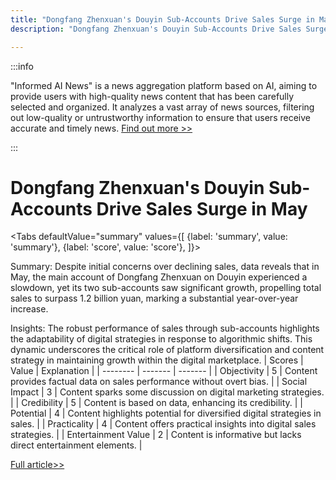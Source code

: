 ```yaml
---
title: "Dongfang Zhenxuan's Douyin Sub-Accounts Drive Sales Surge in May"
description: "Dongfang Zhenxuan's Douyin Sub-Accounts Drive Sales Surge in May"

---
```



:::info

"Informed AI News" is a news aggregation platform based on AI, aiming to provide users with high-quality news content that has been carefully selected and organized. It analyzes a vast array of news sources, filtering out low-quality or untrustworthy information to ensure that users receive accurate and timely news.  [Find out more >>](/docs/guides)

:::

# Dongfang Zhenxuan's Douyin Sub-Accounts Drive Sales Surge in May


<Tabs
	defaultValue="summary"
	values={[
	{label: 'summary', value: 'summary'},
	{label: 'score', value: 'score'},
]}>
<TabItem value="summary">


Summary:
Despite initial concerns over declining sales, data reveals that in May, the main account of Dongfang Zhenxuan on Douyin experienced a slowdown, yet its two sub-accounts saw significant growth, propelling total sales to surpass 1.2 billion yuan, marking a substantial year-over-year increase.

Insights:
The robust performance of sales through sub-accounts highlights the adaptability of digital strategies in response to algorithmic shifts. This dynamic underscores the critical role of platform diversification and content strategy in maintaining growth within the digital marketplace.
</TabItem>
<TabItem value="score">
	| Scores     | Value   | Explanation |
	| -------- | ------- | ------- |
	| Objectivity  | 5    | Content provides factual data on sales performance without overt bias.    |
	| Social Impact | 3     | Content sparks some discussion on digital marketing strategies.    |
	| Credibility    | 5    | Content is based on data, enhancing its credibility.    |
	| Potential    | 4    | Content highlights potential for diversified digital strategies in sales.    |
	| Practicality    | 4    | Content offers practical insights into digital sales strategies.    |
	| Entertainment Value    | 2    | Content is informative but lacks direct entertainment elements.    |
</TabItem>
</Tabs>

[Full article>>](https://readhub.cn/topic/8aKNvCrSZcU)
